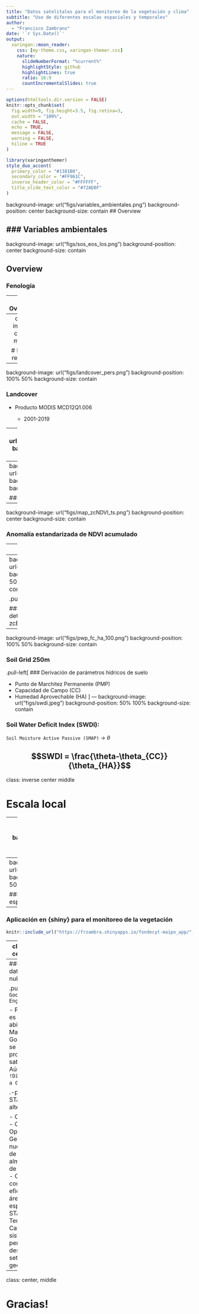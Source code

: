 ```yaml
---
title: "Datos satelitales para el monitoreo de la vegetación y clima"
subtitle: "Uso de diferentes escalas espaciales y temporales"  
author: 
  - "Francisco Zambrano"
date: '`r Sys.Date()`'
output:
  xaringan::moon_reader:
    css: [my-theme.css, xaringan-themer.css]
    nature:
      slideNumberFormat: "%current%"
      highlightStyle: github
      highlightLines: true
      ratio: 16:9
      countIncrementalSlides: true
---
```


```r
options(htmltools.dir.version = FALSE)
knitr::opts_chunk$set(
  fig.width=9, fig.height=3.5, fig.retina=3,
  out.width = "100%",
  cache = FALSE,
  echo = TRUE,
  message = FALSE, 
  warning = FALSE,
  hiline = TRUE
)
```

```r
library(xaringanthemer)
style_duo_accent(
  primary_color = "#1381B0",
  secondary_color = "#FF961C",
  inverse_header_color = "#FFFFFF",
  title_slide_text_color = "#72AD8F"
)
```
background-image: url("figs/variables_ambientales.png")
background-position: center
background-size: contain
## Overview

### Variables ambientales
---
background-image: url("figs/sos_eos_los.png")
background-position: center
background-size: contain

## Overview

### Fenología

---
## Overview

Datos satelitales a dos escalas:

.pull-left[
- Escala regional
  - MODIS (Landcover, fenología, IV, ET, FCV)
  - CHIRPS v2.0 (Precipitación)
  - Soil Grid 250m (parámetros físicos)
  - SMAP (Humedad de Suelo)

- Escala Local
  - Sentinel-2 (IV, FCV, LAI, FAPAR)
  - Sentinel-1 (HH, VV)

- Infraestructura para manejo de datos en la nube
  - R (stars, terra, sf, gdalcubes, rstac)
  - GEE (rgee)
  - STAC / COG
 ]
 .pull-right[
 ![](figs/meltingearth.gif)
 ]
---
class: inverse center middle

# Escala regional
---
background-image: url("figs/landcover_pers.png")
background-position: 100% 50%
background-size: contain

### Landcover

- Producto MODIS MCD12Q1.006

  - 2001-2019

---
background-image: url("figs/landcover_sos_eos.png")
background-position: 50% 50%
background-size: contain

### Fenología

- MODIS MCD12Q2.051

---
background-image: url("figs/sos_eos_los.png")
background-position: center
background-size: contain

### Fenología

---
background-image: url("figs/map_zcNDVI_ts.png")
background-position: center
background-size: contain

### Anomalía estandarizada de NDVI acumulado

---
### Índices de sequía

Índice Estandarizado de Precipitación (SPI) 12 meses hasta EOS

![](figs/maps_spi12_2000-2021.png)

Anomalía Estandarizada de le Evapotranspiración acumulada entre SOS-EOS
![](figs/maps_zcet_2000-2021.png)

---
background-image: url("figs/r2_zcndvi_zcet.png")
background-position: 50% 50%
background-size: contain

.pull-left[

### Coeficiente de determinación entre zcNDVI y zcET
]

---
background-image: url("figs/pwp_fc_ha_100.png")
background-position: 100% 50%
background-size: contain

### Soil Grid 250m

.pull-left[
### Derivación de parámetros hídricos de suelo

- Punto de Marchitez Permanente (PMP)
- Capacidad de Campo (CC)
- Humedad Aprovechable (HA)
]
---
background-image: url("figs/swdi.jpeg")
background-position: 50% 100%
background-size: contain

### Soil Water Deficit Index (SWDI): 

`Soil Moisture Active Passive (SMAP)` -> $\theta$

$$SWDI = \frac{\theta-\theta_{CC}}{\theta_{HA}}$$
---
class: inverse center middle

# Escala local

---
background-image: url("figs/sentinel2.gif")
background-position: 100% 50%
background-size: contain

### Sentinel-2

---
background-image: url("figs/bandas_sentinel2.jpg")
background-position: 50% 50%
background-size: contain

### Resolución espectral y espacial

---
### Aplicación en {shiny} para el monitoreo de la vegetación

```r
knitr::include_url("https://frzambra.shinyapps.io/fondecyt-maipo_app/",height="530px")
```

---
class: inverse center middle

# Infraestructura para manejo de datos en la nube

---
### Manejo de datos en la nube

.pull-left[
`Google Earth Engine (GEE)`

- Plataforma no es de código abierto.
- Manejada por Google
- Solo se pueden procesar datos satelitales
- Aún así `!Difícil vencer a GEE!`
]

.-pull-right[
STAC/COG (una alternativa)

- Open Source
- COG: Cloud Optimized GeoTiff es un nuevo sistema de almacenamiento de datos raster.
- COG: permite consultas más eficientes de áreas específicas.
- STAC: Spatio Temporal Asset Catalog
- STAC: sistema que permite describir largos set de datos geoespaciales
]


---
class: center, middle

# Gracias!


